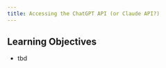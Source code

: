 ```yaml
---
title: Accessing the ChatGPT API (or Claude API?)
---
```



:::{.callout-tip}
## Learning Objectives

-   tbd
:::

<!-- ## Intro to APIs -->

<!-- What is an API?  Why use it? -->

<!-- REST API - basics -->

<!-- - key - getting one, storing it in environment variable (not code) -->
<!-- - endpoint -->
<!-- - query parameters -->
<!-- - response (JSON) -->
<!-- - etiquette -->

<!-- ### Examples of APIs?   -->

<!-- IUCN Red List API - https://apiv3.iucnredlist.org/api/v3/docs -->
<!-- WoRMS API - http://www.marinespecies.org/rest/ -->

<!-- ## ChatGPT API -->

<!-- * sign up for an account - https://platform.openai.com/signup -->
<!-- * Creating a key - https://platform.openai.com/docs/guides/create-api-key -->
<!-- * pricing - https://platform.openai.com/pricing -->
<!--     * do users get a free trial? nope - sign up, minimum $5 -->

<!-- * making a request - the hard way -->
<!-- * interpreting the response - all the pieces -->
<!-- * isolating the response content -->
<!-- * controlling the response -->
<!--     * temperature -->
<!--     * max_tokens -->

<!-- * Classification into groups -->
<!-- * Sentiment analysis -->

<!-- * zero-shot vs one-shot vs few-shot prompting -->

<!-- * conversations vs. single-turn tasks -->
<!-- * roles -->
<!-- * how to provide content for roles -->
<!-- * how to use assistant role to provide sample responses -->

<!-- * moderation? skip it -->

<!-- * openAI whisper -->
<!-- * transcription (transcriptions endpoint) incl non-english -->
<!-- * translation (translations endpoint) -->
<!-- * using prompts to provide context or control output -->



